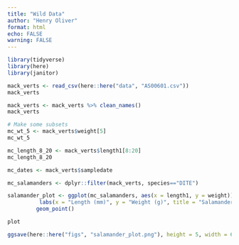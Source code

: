 ```yaml
---
title: "Wild Data"
author: "Henry Oliver"
format: html
echo: FALSE
warning: FALSE
---
```


```r
library(tidyverse)
library(here)
library(janitor)

mack_verts <- read_csv(here::here("data", "AS00601.csv"))
mack_verts

mack_verts <- mack_verts %>% clean_names()
mack_verts

```

```r
# Make some subsets
mc_wt_5 <- mack_verts$weight[5]
mc_wt_5

mc_length_8_20 <- mack_verts$length1[8:20]
mc_length_8_20

mc_dates <- mack_verts$sampledate

```


```r
mc_salamanders <- dplyr::filter(mack_verts, species=="DITE")

salamander_plot <- ggplot(mc_salamanders, aes(x = length1, y = weight)) +
          labs(x = "Length (mm)", y = "Weight (g)", title = "Salamander Weight as a Function of Length", subtitle = "You like that huh?") +
         geom_point()

plot

ggsave(here::here("figs", "salamander_plot.png"), height = 5, width = 6)



```

```r

```

